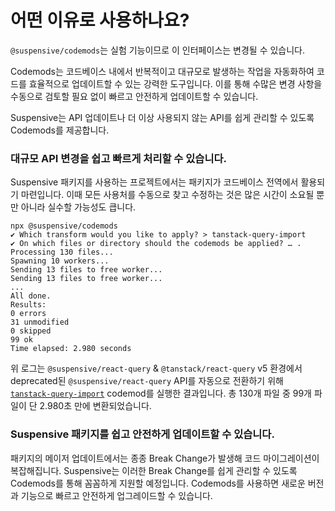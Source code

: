 
# 어떤 이유로 사용하나요?

<Callout type='experimental'>

`@suspensive/codemods`는 실험 기능이므로 이 인터페이스는 변경될 수 있습니다.

</Callout>

Codemods는 코드베이스 내에서 반복적이고 대규모로 발생하는 작업을 자동화하여 코드를 효율적으로 업데이트할 수 있는 강력한 도구입니다. 이를 통해 수많은 변경 사항을 수동으로 검토할 필요 없이 빠르고 안전하게 업데이트할 수 있습니다.

Suspensive는 API 업데이트나 더 이상 사용되지 않는 API를 쉽게 관리할 수 있도록 Codemods를 제공합니다.

<Steps>

### 대규모 API 변경을 쉽고 빠르게 처리할 수 있습니다.

Suspensive 패키지를 사용하는 프로젝트에서는 패키지가 코드베이스 전역에서 활용되기 마련입니다. 이때 모든 사용처를 수동으로 찾고 수정하는 것은 많은 시간이 소요될 뿐만 아니라 실수할 가능성도 큽니다.

```shell
npx @suspensive/codemods
✔ Which transform would you like to apply? > tanstack-query-import
✔ On which files or directory should the codemods be applied? … .
Processing 130 files...
Spawning 10 workers...
Sending 13 files to free worker...
Sending 13 files to free worker...
...
All done.
Results:
0 errors
31 unmodified
0 skipped
99 ok
Time elapsed: 2.980 seconds
```

위 로그는 `@suspensive/react-query` & `@tanstack/react-query` v5 환경에서 deprecated된 `@suspensive/react-query` API를 자동으로 전환하기 위해 [`tanstack-query-import`](/docs/codemods/tanstackQueryImport) codemod를 실행한 결과입니다. 총 130개 파일 중 99개 파일이 단 2.980초 만에 변환되었습니다.

### Suspensive 패키지를 쉽고 안전하게 업데이트할 수 있습니다.

패키지의 메이저 업데이트에서는 종종 Break Change가 발생해 코드 마이그레이션이 복잡해집니다. Suspensive는 이러한 Break Change를 쉽게 관리할 수 있도록 Codemods를 통해 꼼꼼하게 지원할 예정입니다. Codemods를 사용하면 새로운 버전과 기능으로 빠르고 안전하게 업그레이드할 수 있습니다.

</Steps>
